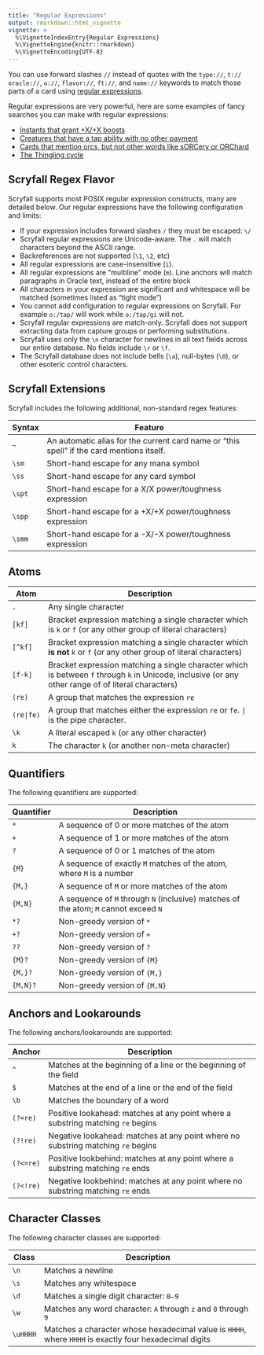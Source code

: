 ```yaml
---
title: "Regular Expressions"
output: rmarkdown::html_vignette
vignette: >
  %\VignetteIndexEntry{Regular Expressions}
  %\VignetteEngine{knitr::rmarkdown}
  %\VignetteEncoding{UTF-8}
---
```


You can use forward slashes `//` instead of quotes with the `type://`, `t://`
`oracle://`, `o://`, `flavor://`, `ft://`, and `name://` keywords to match those
parts of a card using [regular
expressions](https://en.wikipedia.org/wiki/Regular_expression).

Regular expressions are very powerful, here are some examples of fancy searches
you can make with regular expressions:

* [Instants that grant +X/+X
boosts](https://scryfall.com/search?q=t%3Ainstant+o%3A%2F%5Cspp%2F)
* [Creatures that have a tap ability with no other
payment](https://scryfall.com/search?q=t%3Acreature+o%3A%2F%5E%7BT%7D%3A%2F)
* [Cards that mention orcs, but not other words like sORCery or
ORChard](https://scryfall.com/search?q=o%3A%2F%5Cb%28orc%7Corcs%29%5Cb%2F+or+name%3A%2F%5Cb%28orc%7Corcs%29%5Cb%2F+or+ft%3A%2F%5Cb%28orc%7Corcs%29%5Cb%2F)
* [The Thingling
cycle](https://scryfall.com/search?q=name%3A%2F%5E%5B%5E%5Cs%5D%2Bling%24%2F+t%3Ashapeshifter)

## Scryfall Regex Flavor

Scryfall supports most POSIX regular expression constructs, many are detailed
below. Our regular expressions have the following configuration and limits:

* If your expression includes forward slashes `/` they must be escaped: `\/`
* Scryfall regular expressions are Unicode-aware. The `.` will match characters
beyond the ASCII range.
* Backreferences are not supported (`\1`, `\2`, etc)
* All regular expressions are case-insensitive (`i`).
* All regular expressions are “multiline” mode (`m`). Line anchors will match
paragraphs in Oracle text, instead of the entire block
* All characters in your expression are significant and whitespace will be
matched (sometimes listed as “tight mode”)
* You cannot add configuration to regular expressions on Scryfall. For example
`o:/tap/` will work while `o:/tap/gi` will not.
* Scryfall regular expressions are match-only. Scryfall does not support
extracting data from capture groups or performing substitutions.
* Scryfall uses only the `\n` character for newlines in all text fields across
our entire database. No fields include `\r` or `\f`.
* The Scryfall database does not include bells (`\a`), null-bytes (`\0`), or
other esoteric control characters.

## Scryfall Extensions

Scryfall includes the following additional, non-standard regex features:

| Syntax | Feature                                                                                   |
| ------ | ----------------------------------------------------------------------------------------- |
| `~`    | An automatic alias for the current card name or “this spell” if the card mentions itself. |
| `\sm`  | Short-hand escape for any mana symbol                                                     |
| `\ss`  | Short-hand escape for any card symbol                                                     |
| `\spt` | Short-hand escape for a X/X power/toughness expression                                    |
| `\spp` | Short-hand escape for a +X/+X power/toughness expression                                  |
| `\smm` | Short-hand escape for a -X/-X power/toughness expression                                  |

## Atoms

| Atom      | Description                                                                                                                                         |
| --------- | --------------------------------------------------------------------------------------------------------------------------------------------------- |
| `.`       | Any single character                                                                                                                                |
| `[kf]`    | Bracket expression matching a single character which is `k` or `f` (or any other group of literal characters)                                       |
| `[^kf]`   | Bracket expression matching a single character which **is not** `k` or `f` (or any other group of literal characters)                               |
| `[f-k]`   | Bracket expression matching a single character which is between `f` through `k` in Unicode, inclusive (or any other range of of literal characters) |
| `(re)`    | A group that matches the expression `re`                                                                                                            |
| `(re|fe)` | A group that matches either the expression `re` or `fe`. `|` is the pipe character.                                                                 |
| `\k`      | A literal escaped `k` (or any other character)                                                                                                      |
| `k`       | The character `k` (or another non-meta character)                                                                                                   |

## Quantifiers

The following quantifiers are supported:

| Quantifier | Description                                                                          |
| ---------- | ------------------------------------------------------------------------------------ |
| `*`        | A sequence of 0 or more matches of the atom                                          |
| `+`        | A sequence of 1 or more matches of the atom                                          |
| `?`        | A sequence of 0 or 1 matches of the atom                                             |
| `{M}`      | A sequence of exactly `M` matches of the atom, where `M` is a number                 |
| `{M,}`     | A sequence of `M` or more matches of the atom                                        |
| `{M,N}`    | A sequence of `M` through `N` (inclusive) matches of the atom; `M` cannot exceed `N` |
| `*?`       | Non-greedy version of `*`                                                            |
| `+?`       | Non-greedy version of `+`                                                            |
| `??`       | Non-greedy version of `?`                                                            |
| `{M}?`     | Non-greedy version of `{M}`                                                          |
| `{M,}?`    | Non-greedy version of `{M,}`                                                         |
| `{M,N}?`   | Non-greedy version of `{M,N}`                                                        |

## Anchors and Lookarounds

The following anchors/lookarounds are supported:

| Anchor    | Description                                                                      |
| --------- | -------------------------------------------------------------------------------- |
| `^`       | Matches at the beginning of a line or the beginning of the field                 |
| `$`       | Matches at the end of a line or the end of the field                             |
| `\b`      | Matches the boundary of a word                                                   |
| `(?=re)`  | Positive lookahead: matches at any point where a substring matching `re` begins  |
| `(?!re)`  | Negative lookahead: matches at any point where no substring matching `re` begins |
| `(?<=re)` | Positive lookbehind: matches at any point where a substring matching `re` ends   |
| `(?<!re)` | Negative lookbehind: matches at any point where no substring matching `re` ends  |

## Character Classes

The following character classes are supported:

| Class    | Description                                                                                            |
| -------- | ------------------------------------------------------------------------------------------------------ |
| `\n`     | Matches a newline                                                                                      |
| `\s`     | Matches any whitespace                                                                                 |
| `\d`     | Matches a single digit character: `0–9`                                                                |
| `\w`     | Matches any word character: `A` through `z` and `0` through `9`                                        |
| `\uHHHH` | Matches a character whose hexadecimal value is `HHHH`, where `HHHH` is exactly four hexadecimal digits |
